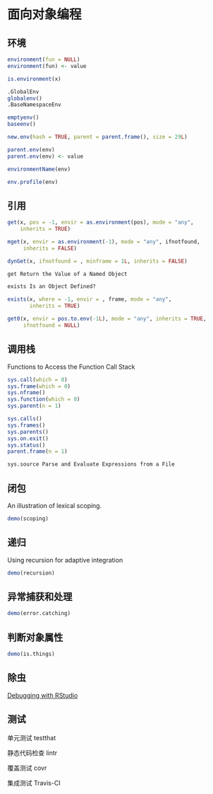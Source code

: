 # 面向对象编程 {#chap:object-oriented-programming}

## 环境 {#environment}

```r
environment(fun = NULL)
environment(fun) <- value

is.environment(x)

.GlobalEnv
globalenv()
.BaseNamespaceEnv

emptyenv()
baseenv()

new.env(hash = TRUE, parent = parent.frame(), size = 29L)

parent.env(env)
parent.env(env) <- value

environmentName(env)

env.profile(env)
```


## 引用 {#quote}


```r
get(x, pos = -1, envir = as.environment(pos), mode = "any",
    inherits = TRUE)

mget(x, envir = as.environment(-1), mode = "any", ifnotfound,
     inherits = FALSE)

dynGet(x, ifnotfound = , minframe = 1L, inherits = FALSE)
```



```r
get Return the Value of a Named Object

exists Is an Object Defined?

exists(x, where = -1, envir = , frame, mode = "any",
       inherits = TRUE)

get0(x, envir = pos.to.env(-1L), mode = "any", inherits = TRUE,
     ifnotfound = NULL)
```


## 调用栈 {#sec:call-stack}

Functions to Access the Function Call Stack

```r
sys.call(which = 0)
sys.frame(which = 0)
sys.nframe()
sys.function(which = 0)
sys.parent(n = 1)

sys.calls()
sys.frames()
sys.parents()
sys.on.exit()
sys.status()
parent.frame(n = 1)

sys.source Parse and Evaluate Expressions from a File
```

## 闭包 {#sec:closure}

An illustration of lexical scoping.

```r
demo(scoping)
```

## 递归 {#recursion}

Using recursion for adaptive integration

```r
demo(recursion)
```

## 异常捕获和处理 {#catching-and-handling-errors}


```r
demo(error.catching)
```

## 判断对象属性 {#is-things}

```r
demo(is.things)
```


## 除虫 {#debug}

[Debugging with RStudio](https://support.rstudio.com/hc/en-us/articles/205612627)


## 测试 {#test}


单元测试 testthat

静态代码检查 lintr

覆盖测试 covr

集成测试 Travis-CI
